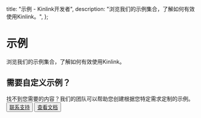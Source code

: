 
  title: "示例 - Kinlink开发者",
  description: "浏览我们的示例集合，了解如何有效使用Kinlink。",
};

<div className="container py-6 lg:py-10">
  <div className="flex flex-col items-start gap-4 md:flex-row md:justify-between md:gap-8">
    <div className="flex-1 space-y-4">
      <h1 className="inline-block font-heading text-4xl tracking-tight lg:text-5xl">
        示例
      </h1>
      <div className="text-xl text-muted-foreground">
        浏览我们的示例集合，了解如何有效使用Kinlink。
      </div>
    </div>
  </div>

  <div className="my-8">
    <ExamplesClient />
  </div>

  <div className="mt-12 space-y-4">
    <h2 className="text-2xl font-bold tracking-tight">需要自定义示例？</h2>
    <div className="text-muted-foreground">
      找不到您需要的内容？我们的团队可以帮助您创建根据您特定需求定制的示例。
    </div>
    <div className="flex flex-col sm:flex-row gap-4 mt-4">
      <Button asChild>
        <a href="https://www.kintone.cn/">
          联系支持
        </a>
      </Button>
      <Button variant="outline" asChild>
        <a href="/docs">
          查看文档
        </a>
      </Button>
    </div>
  </div>
</div> 